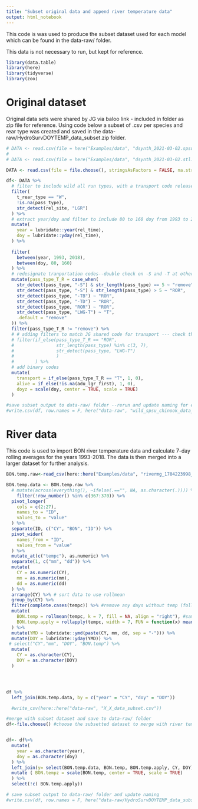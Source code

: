 ```yaml
---
title: "Subset original data and append river temperature data"
output: html_notebook
---
```


This code is was used to produce the subset dataset used for each model which can be found in the data-raw/ folder. 

This data is not necessary to run, but kept for reference.


```r
library(data.table)
library(here)
library(tidyverse)
library(zoo)
```


# Original dataset

Original data sets were shared by JG via baloo link  - included in folder as zip file for reference. Using code below a subset of .csv per species and rear type was created and saved in the data-raw/HydroSurvDOYTEMP_data_subset.zip folder. 

```r


# DATA <- read.csv(file = here("Examples/data", "dsynth_2021-03-02.spsu.subset.csv"), stringsAsFactors = FALSE, na.strings = c("", "NA"))
# 
# DATA <- read.csv(file = here("Examples/data", "dsynth_2021-03-02.stl.subset.csv"), stringsAsFactors = FALSE, na.strings = c("", "NA"))

DATA <- read.csv(file = file.choose(), stringsAsFactors = FALSE, na.strings = c("", "NA")) #select either spsu  ch or stl subset file

df<- DATA %>%
  # filter to include wild all run types, with a transport code released from LGR
  filter(
    t_rear_type == "W",
    !is.na(pass_type),
    str_detect(rel_site, "LGR")
  ) %>%
  # extract year/doy and filter to include 80 to 160 doy from 1993 to 2018
  mutate(
    year = lubridate::year(rel_time),
    doy = lubridate::yday(rel_time),
  ) %>%
  
  filter(
    between(year, 1993, 2018),
    between(doy, 80, 160)
  ) %>%
  # redesignate tranportation codes--double check on -S and -T at other locations 
  mutate(pass_type_T_R = case_when(
    str_detect(pass_type, "-S") & str_length(pass_type) == 5 ~ "remove",
    str_detect(pass_type, "-S") & str_length(pass_type) > 5 ~ "ROR",
    str_detect(pass_type, "-TB") ~ "ROR",
    str_detect(pass_type, "-TD") ~ "ROR",
    str_detect(pass_type, "ROR") ~ "ROR",
    str_detect(pass_type, "LWG-T") ~ "T",
    .default = "remove"
  )) %>%
  filter(pass_type_T_R != "remove") %>% 
  # # adding filters to match JG shared code for transport --- check this still stands
  # filter(if_else(pass_type_T_R == "ROR", 
  #                str_length(pass_type) %in% c(3, 7),
  #                str_detect(pass_type, "LWG-T")
  #                )
  #        ) %>%
  # add binary codes
  mutate(
    transport = if_else(pass_type_T_R == "T", 1, 0),
    alive = if_else(!is.na(adu_lgr_first), 1, 0),
    doyz = scale(doy, center = TRUE, scale = TRUE)
  ) 

#save subset output to data-raw/ folder --rerun and update naming for each subsetted dataset
#write.csv(df, row.names = F, here("data-raw", "wild_spsu_chinook_data_subset.csv"))

```

# River data

This code is used to import BON river temperature data and calculate 7-day rolling averages for the years 1993-2018. The data is then merged into a larger dataset for further analysis. 


```r
BON.temp.raw<-read_csv(here::here("Examples/data", "rivermg_1704223998_133.csv")) #update to pull from CBR link

BON.temp.data <- BON.temp.raw %>%
  # mutate(across(everything(), ~ifelse(.=="", NA, as.character(.)))) %>%
    filter(!row_number() %in% c(367:370)) %>% 
  pivot_longer(
    cols = c(2:27),
    names_to = "ID",
    values_to = "value"
  ) %>%
  separate(ID, c("CY", "BON", "ID")) %>%
  pivot_wider(
    names_from = "ID",
    values_from = "value"
  ) %>%
  mutate_at(c("tempc"), as.numeric) %>%
  separate(1, c("mm", "dd")) %>%
  mutate(
    CY = as.numeric(CY),
    mm = as.numeric(mm),
    dd = as.numeric(dd)
  ) %>%
  arrange(CY) %>% # sort data to use rollmean
  group_by(CY) %>%
  filter(complete.cases(tempc)) %>% #remove any days without temp (following JG's code) -update for age of return?
  mutate(
    BON.temp = rollmean(tempc, k = 7, fill = NA, align = "right"), #same as JG code, returns NA for 7 day average with NA's present
    BON.temp.apply = rollapply(tempc, width = 7, FUN = function(x) mean(x, na.rm = TRUE), by = 1, by.column = TRUE, partial = TRUE, fill = NA, align = "right") #adjusts for NA's within d7 averages
  ) %>%
  mutate(YMD = lubridate::ymd(paste(CY, mm, dd, sep = "-"))) %>%
  mutate(DOY = lubridate::yday(YMD)) %>%
 # select("CY","mm", "DOY", "BON.temp") %>%
  mutate(
    CY = as.character(CY),
    DOY = as.character(DOY)
  )




df %>% 
  left_join(BON.temp.data, by = c("year" = "CY", "doy" = "DOY")) 

  #write_csv(here::here("data-raw", "X_X_data_subset.csv"))


```

```r

#merge with subset dataset and save to data-raw/ folder
df<-file.choose() #choose the subsetted dataset to merge with river temperature data


df<- df%>% 
  mutate(
    year = as.character(year),
    doy = as.character(doy)
  ) %>% 
  left_join(y= select(BON.temp.data, BON.temp, BON.temp.apply, CY, DOY), by = c("year" = "CY", "doy" = "DOY")) %>% 
  mutate ( BON.tempz = scale(BON.temp, center = TRUE, scale = TRUE)
  ) %>% 
  select(!c( BON.temp.apply))

# save subset output to data-raw/ folder and update naming
#write.csv(df, row.names = F, here("data-raw/HydroSurvDOYTEMP_data_subset", "wild_steelhead_data_subset.csv"))
```

